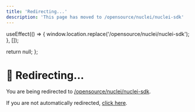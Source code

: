 ```yaml
---
title: 'Redirecting...'
description: 'This page has moved to /opensource/nuclei/nuclei-sdk'
---
```



  useEffect(() => {
    window.location.replace('/opensource/nuclei/nuclei-sdk');
  }, []);
  
  return null;
};

<RedirectComponent />

# 🔄 Redirecting...

You are being redirected to [/opensource/nuclei/nuclei-sdk](/opensource/nuclei/nuclei-sdk).

If you are not automatically redirected, [click here](/opensource/nuclei/nuclei-sdk).

<script dangerouslySetInnerHTML={{
  __html: `
    setTimeout(function() {
      if (typeof window !== 'undefined') {
        window.location.href = '/opensource/nuclei/nuclei-sdk';
      }
    }, 100);
  `
}} />